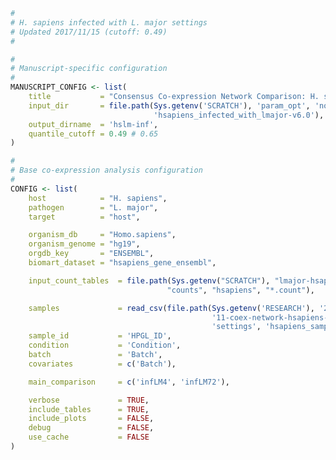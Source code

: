```r
#
# H. sapiens infected with L. major settings
# Updated 2017/11/15 (cutoff: 0.49)
#

#
# Manuscript-specific configuration
#
MANUSCRIPT_CONFIG <- list(
    title           = "Consensus Co-expression Network Comparison: H. sapiens infected with L. major", 
    input_dir       = file.path(Sys.getenv('SCRATCH'), 'param_opt', 'normal',
                                'hsapiens_infected_with_lmajor-v6.0'),
    output_dirname  = 'hslm-inf',
    quantile_cutoff = 0.49 # 0.65
)

#
# Base co-expression analysis configuration
#
CONFIG <- list(
    host            = "H. sapiens",
    pathogen        = "L. major",
    target          = "host",

    organism_db     = "Homo.sapiens",
    organism_genome = "hg19",
    orgdb_key       = "ENSEMBL",
    biomart_dataset = "hsapiens_gene_ensembl",

    input_count_tables  = file.path(Sys.getenv("SCRATCH"), "lmajor-hsapiens",
                                   "counts", "hsapiens", "*.count"),

    samples             = read_csv(file.path(Sys.getenv('RESEARCH'), '2015',
                                             '11-coex-network-hsapiens-infected-with-lmajor',
                                             'settings', 'hsapiens_samples.csv')),
    sample_id           = 'HPGL_ID',
    condition           = 'Condition',
    batch               = 'Batch',
    covariates          = c('Batch'),

    main_comparison     = c('infLM4', 'infLM72'),

    verbose             = TRUE,
    include_tables      = TRUE,
    include_plots       = FALSE,
    debug               = FALSE,
    use_cache           = FALSE
)
```
